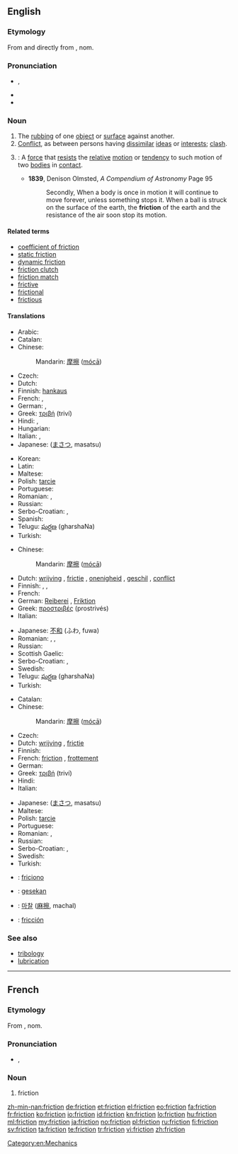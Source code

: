 ==English==

{{wikipedia|dab=friction (disambiguation)|friction}}

===Etymology===
From {{etyl|frm}} {{term|friction|lang=fr}} and directly from {{etyl|la}} {{term|frictionem|lang=la}}, nom. {{term|frictio||a rubbing, rubbing down|lang=la}}

===Pronunciation===
* {{IPA|/ˈfɹɪkʃən̩/}}, {{X-SAMPA|/"frIkS@n/}}
* {{audio|En-us-friction.ogg|Audio (US)}}
* {{rhymes|ɪkʃən}}

===Noun===
{{wikipedia|friction|friction (physical force)}}
{{en-noun|-}}

# The [[rubbing]] of one [[object]] or [[surface]] against another.
# [[conflict|Conflict]], as between persons having [[dissimilar]] [[ideas]] or [[interests]]; [[clash]].
# {{context|physics}}: A [[force]] that [[resist]]s the [[relative]] [[motion]] or [[tendency]] to such motion of two [[bodies]] in [[contact]].
#* '''1839''', Denison Olmsted, ''A Compendium of Astronomy'' Page 95
#*:Secondly, When a body is once in motion it will continue to move forever, unless something stops it. When a ball is struck on the surface of the earth, the '''friction''' of the earth and the resistance of the air soon stop its motion.

====Related terms====
* [[coefficient of friction]]
* [[static friction]]
* [[dynamic friction]]
* [[friction clutch]]
* [[friction match]]
* [[frictive]]
* [[frictional]]
* [[frictious]]

====Translations====
{{trans-top|The rubbing of one object or surface against another}}
* Arabic: {{t-|ar|احتكاك|f|tr=āḩtkāk|sc=Arab}}
* Catalan: {{t-|ca|fricció|f}}
* Chinese:
*: Mandarin: [[摩擦]] ([[mócā]])
* Czech: {{t-|cs|tření|n}}
* Dutch: {{t-|nl|wrijving|f}}
* Finnish: [[hankaus]]
* French: {{t+|fr|frottement|m}}, {{t+|fr|friction|f}}
* German: {{t+|de|Reibung|f}}, {{t+|de|Reibung|f}}
* Greek: [[τριβή]] (triví) {{f}}
* Hindi: {{t+|hi|घर्षण|tr=gharSaN|sc=Deva}}, {{t-|hi|रगड़|tr=ragad|sc=Deva}}
* Hungarian: {{t+|hu|súrlódás}}
* Italian: {{t-|it|attrito|m}}, {{t-|it|frizione|f}}
* Japanese: {{Jpan|[[摩擦]]}} ([[まさつ]], masatsu)
{{trans-mid}}
* Korean: {{t+|ko|마찰|tr=machal|sc=Kore}}
* Latin: {{t+|la|frictio|f}}
* Maltese: {{t-|mt|frizzjoni|f}}
* Polish: [[tarcie]] {{n}}
* Portuguese: {{t+|pt|fricção|f}}
* Romanian: {{t+|ro|frecare|m}}, {{t-|ro|fricțiune|f}}
* Russian: {{t+|ru|трение|n|tr=trénije}}
* Serbo-Croatian: {{t-|sh|trenje|n|alt=trénje}}, {{t-|sh|frikcija|f|alt=frìkcija}}
* Spanish: {{t+|es|fricción}}
* Telugu: [[ఘర్షణ]] (gharshaNa)
* Turkish: {{t+|tr|sürtünme}}
{{trans-bottom}}

{{trans-top|conflict}}
* Chinese:
*: Mandarin: [[摩擦]] ([[mócā]])
* Dutch: [[wrijving]] {{f}}, [[frictie]] {{f}}, [[onenigheid]] {{f}}, [[geschil]] {{n}}, [[conflict]] {{n}}
* Finnish: {{t-|fi|erimielisyys}}, {{t+|fi|konflikti}}, {{t+|fi|kitka}}
* French: {{t+|fr|désaccord|m}}
* German: [[Reiberei]] {{f}}, [[Friktion]] {{f}}
* Greek: [[προστριβές]] (prostrivés) {{f-p}}
* Italian: {{t-|it|attrito|m}}
{{trans-mid}}
* Japanese: [[不和]] (ふわ, fuwa)
* Romanian: {{t+|ro|dezacord|n}}, {{t-|ro|neînțelegere|f}}, {{t-|ro|divergență|f}}
* Russian: {{t+|ru|трения|tr=trénija}}{{qualifier|plural}}
* Scottish Gaelic: {{t-|gd|eas-aonta|m}}
* Serbo-Croatian: {{t-|sh|trenje|n|alt=trénje}}, {{t-|sh|frikcija|f|alt=frìkcija}}
* Swedish: {{t+|sv|friktion|c}}
* Telugu: [[ఘర్షణ]] (gharshaNa)
* Turkish: {{t+|tr|sürtüşme}}
{{trans-bottom}}

{{trans-top|A force that resists the relative motion or tendency to such motion of two bodies in contact}}
* Catalan: {{t-|ca|fricció|f}}
* Chinese:
*: Mandarin: [[摩擦]] ([[mócā]])
* Czech: {{t-|cs|tření|n}}
* Dutch: [[wrijving]] {{f}}, [[frictie]] {{f}}
* Finnish: {{t+|fi|kitka}}
* French: [[friction]] {{f}}, [[frottement]] {{m}}
* German: {{t+|de|Reibung|f}}
* Greek: [[τριβή]] (triví) {{f}}
* Hindi: {{t+|hi|घर्षण|tr=gharSaN|sc=Deva}}
* Italian: {{t-|it|attrito|m}}
{{trans-mid}}
* Japanese: {{Jpan|[[摩擦]]}} ([[まさつ]], masatsu)
* Maltese: {{t-|mt|frizzjoni|f}}
* Polish: [[tarcie]] {{n}}
* Portuguese: {{t+|pt|atrito|m}}
* Romanian: {{t+|ro|frecare|f}}, {{t-|ro|fricțiune|f}}
* Russian: {{t-|ru|сила трения|f|tr=síla trénija}}
* Serbo-Croatian: {{t-|sh|trenje|n|alt=trénje}}, {{t-|sh|frikcija|f|alt=frìkcija}}
* Swedish: {{t+|sv|friktion|c}}
* Turkish: {{t+|tr|sürtünme}}
{{trans-bottom}}

{{checktrans-top}}
* {{ttbc|io}}: [[friciono]]
* {{ttbc|id}}: [[gesek|gesekan]]
{{trans-mid}}
* {{ttbc|ko}}: [[마찰]] ([[麻擦]], machal)
* {{ttbc|es}}: [[fricción]] {{f}}
{{trans-bottom}}

===See also===
* [[tribology]]
* [[lubrication]]

[[Category:en:Mechanics]]

----

==French==

===Etymology===
From {{etyl|la|fr}} {{term|frictionem|lang=la}}, nom. {{term|frictio||a rubbing, rubbing down|lang=la}}

===Pronunciation===
* {{IPA|/fʁik.sjɔ̃/|lang=fr}}, {{X-SAMPA|/fRik.sjO~/}}

===Noun===
{{fr-noun|f}}

# friction

[[zh-min-nan:friction]]
[[de:friction]]
[[et:friction]]
[[el:friction]]
[[eo:friction]]
[[fa:friction]]
[[fr:friction]]
[[ko:friction]]
[[io:friction]]
[[id:friction]]
[[kn:friction]]
[[lo:friction]]
[[hu:friction]]
[[ml:friction]]
[[my:friction]]
[[ja:friction]]
[[no:friction]]
[[pl:friction]]
[[ru:friction]]
[[fi:friction]]
[[sv:friction]]
[[ta:friction]]
[[te:friction]]
[[tr:friction]]
[[vi:friction]]
[[zh:friction]]